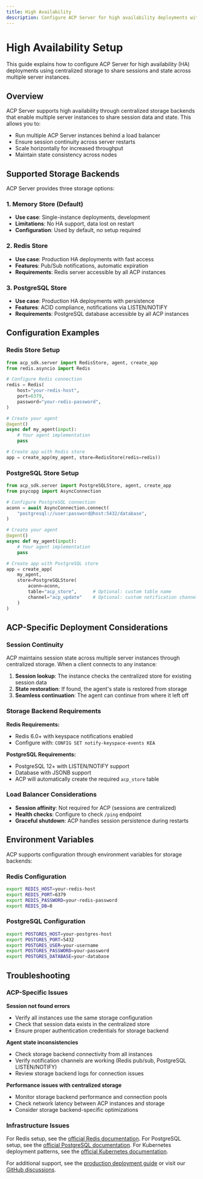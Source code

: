 ```yaml
---
title: High Availability
description: Configure ACP Server for high availability deployments with centralized storage
---
```


# High Availability Setup

This guide explains how to configure ACP Server for high availability (HA) deployments using centralized storage to share sessions and state across multiple server instances.

## Overview

ACP Server supports high availability through centralized storage backends that enable multiple server instances to share session data and state. This allows you to:

- Run multiple ACP Server instances behind a load balancer
- Ensure session continuity across server restarts
- Scale horizontally for increased throughput
- Maintain state consistency across nodes

## Supported Storage Backends

ACP Server provides three storage options:

### 1. Memory Store (Default)
- **Use case**: Single-instance deployments, development
- **Limitations**: No HA support, data lost on restart
- **Configuration**: Used by default, no setup required

### 2. Redis Store
- **Use case**: Production HA deployments with fast access
- **Features**: Pub/Sub notifications, automatic expiration
- **Requirements**: Redis server accessible by all ACP instances

### 3. PostgreSQL Store
- **Use case**: Production HA deployments with persistence
- **Features**: ACID compliance, notifications via LISTEN/NOTIFY
- **Requirements**: PostgreSQL database accessible by all ACP instances

## Configuration Examples

### Redis Store Setup

```python
from acp_sdk.server import RedisStore, agent, create_app
from redis.asyncio import Redis

# Configure Redis connection
redis = Redis(
    host="your-redis-host",
    port=6379,
    password="your-redis-password",
)

# Create your agent
@agent()
async def my_agent(input):
    # Your agent implementation
    pass

# Create app with Redis store
app = create_app(my_agent, store=RedisStore(redis=redis))
```

### PostgreSQL Store Setup

```python
from acp_sdk.server import PostgreSQLStore, agent, create_app
from psycopg import AsyncConnection

# Configure PostgreSQL connection
aconn = await AsyncConnection.connect(
    "postgresql://user:password@host:5432/database",
)

# Create your agent
@agent()
async def my_agent(input):
    # Your agent implementation
    pass

# Create app with PostgreSQL store
app = create_app(
    my_agent, 
    store=PostgreSQLStore(
        aconn=aconn,
        table="acp_store",      # Optional: custom table name
        channel="acp_update"    # Optional: custom notification channel
    )
)
```

## ACP-Specific Deployment Considerations

### Session Continuity

ACP maintains session state across multiple server instances through centralized storage. When a client connects to any instance:

1. **Session lookup**: The instance checks the centralized store for existing session data
2. **State restoration**: If found, the agent's state is restored from storage
3. **Seamless continuation**: The agent can continue from where it left off

### Storage Backend Requirements

**Redis Requirements:**
- Redis 6.0+ with keyspace notifications enabled
- Configure with: `CONFIG SET notify-keyspace-events KEA`

**PostgreSQL Requirements:**
- PostgreSQL 12+ with LISTEN/NOTIFY support
- Database with JSONB support
- ACP will automatically create the required `acp_store` table

### Load Balancer Considerations

- **Session affinity**: Not required for ACP (sessions are centralized)
- **Health checks**: Configure to check `/ping` endpoint
- **Graceful shutdown**: ACP handles session persistence during restarts

## Environment Variables

ACP supports configuration through environment variables for storage backends:

### Redis Configuration
```bash
export REDIS_HOST=your-redis-host
export REDIS_PORT=6379
export REDIS_PASSWORD=your-redis-password
export REDIS_DB=0
```

### PostgreSQL Configuration
```bash
export POSTGRES_HOST=your-postgres-host
export POSTGRES_PORT=5432
export POSTGRES_USER=your-username
export POSTGRES_PASSWORD=your-password
export POSTGRES_DATABASE=your-database
```

## Troubleshooting

### ACP-Specific Issues

**Session not found errors**
- Verify all instances use the same storage configuration
- Check that session data exists in the centralized store
- Ensure proper authentication credentials for storage backend

**Agent state inconsistencies**
- Check storage backend connectivity from all instances
- Verify notification channels are working (Redis pub/sub, PostgreSQL LISTEN/NOTIFY)
- Review storage backend logs for connection issues

**Performance issues with centralized storage**
- Monitor storage backend performance and connection pools
- Check network latency between ACP instances and storage
- Consider storage backend-specific optimizations

### Infrastructure Issues

For Redis setup, see the [official Redis documentation](https://redis.io/docs/).
For PostgreSQL setup, see the [official PostgreSQL documentation](https://www.postgresql.org/docs/).
For Kubernetes deployment patterns, see the [official Kubernetes documentation](https://kubernetes.io/docs/).

For additional support, see the [production deployment guide](/core-concepts/production-grade) or visit our [GitHub discussions](https://github.com/i-am-bee/acp/discussions).
